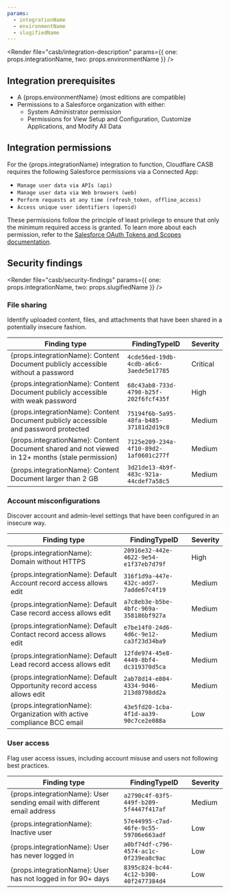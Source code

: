 ```yaml
---
params:
  - integrationName
  - environmentName
  - slugifiedName
---
```



<Render
	file="casb/integration-description"
	params={{ one: props.integrationName, two: props.environmentName }}
/>

## Integration prerequisites

- A {props.environmentName} (most editions are compatible)
- Permissions to a Salesforce organization with either:
  - System Administrator permission
  - Permissions for View Setup and Configuration, Customize Applications, and Modify All Data

## Integration permissions

For the {props.integrationName} integration to function, Cloudflare CASB requires the following Salesforce permissions via a Connected App:

- `Manage user data via APIs (api)`
- `Manage user data via Web browsers (web)`
- `Perform requests at any time (refresh_token, offline_access)`
- `Access unique user identifiers (openid)`

These permissions follow the principle of least privilege to ensure that only the minimum required access is granted. To learn more about each permission, refer to the [Salesforce OAuth Tokens and Scopes documentation](https://help.salesforce.com/s/articleView?id=sf.remoteaccess_oauth_tokens_scopes.htm).

## Security findings

<Render
	file="casb/security-findings"
	params={{ one: props.integrationName, two: props.slugifiedName }}
/>

### File sharing

Identify uploaded content, files, and attachments that have been shared in a potentially insecure fashion.

| Finding type                                                                                     | FindingTypeID                          | Severity |
| ------------------------------------------------------------------------------------------------ | -------------------------------------- | -------- |
| {props.integrationName}: Content Document publicly accessible without a password                 | `4cde56ed-19db-4cdb-a6c6-3aede5e17785` | Critical |
| {props.integrationName}: Content Document publicly accessible with weak password                 | `68c43ab8-733d-4798-b25f-202f6fcf435f` | High     |
| {props.integrationName}: Content Document publicly accessible and password protected             | `75194f6b-5a95-48fa-b485-37181d2d19c8` | Medium   |
| {props.integrationName}: Content Document shared and not viewed in 12+ months (stale permission) | `7125e209-234a-4f10-89d2-1af0601c277f` | Medium   |
| {props.integrationName}: Content Document larger than 2 GB                                       | `3d21de13-4b9f-483c-921a-44cdef7a58c5` | Medium   |

### Account misconfigurations

Discover account and admin-level settings that have been configured in an insecure way.

| Finding type                                                           | FindingTypeID                          | Severity |
| ---------------------------------------------------------------------- | -------------------------------------- | -------- |
| {props.integrationName}: Domain without HTTPS                          | `20916e32-442e-4622-9e54-e1f37eb7d79f` | High     |
| {props.integrationName}: Default Account record access allows edit     | `316f1d9a-447e-432c-add7-7adde67c4f19` | Medium   |
| {props.integrationName}: Default Case record access allows edit        | `a7c8eb3e-b5be-4bfc-969a-358186bf927a` | Medium   |
| {props.integrationName}: Default Contact record access allows edit     | `e7be14f0-24d6-4d6c-9e12-ca3f23d34ba9` | Medium   |
| {props.integrationName}: Default Lead record access allows edit        | `12fde974-45e8-4449-8bf4-dc319370d5ca` | Medium   |
| {props.integrationName}: Default Opportunity record access allows edit | `2ab78d14-e804-4334-9d46-213d8798dd2a` | Medium   |
| {props.integrationName}: Organization with active compliance BCC email | `43e5fd20-1cba-4f1d-aa39-90c7ce2e088a` | Low      |

### User access

Flag user access issues, including account misuse and users not following best practices.

| Finding type                                                             | FindingTypeID                          | Severity |
| ------------------------------------------------------------------------ | -------------------------------------- | -------- |
| {props.integrationName}: User sending email with different email address | `a2790c4f-03f5-449f-b209-5f4447f417af` | Medium   |
| {props.integrationName}: Inactive user                                   | `57e44995-c7ad-46fe-9c55-59706e663adf` | Low      |
| {props.integrationName}: User has never logged in                        | `a0bf74df-c796-4574-ac1c-0f239ea8c9ac` | Low      |
| {props.integrationName}: User has not logged in for 90+ days             | `8395c824-bc44-4c12-b300-40f2477384d4` | Low      |
